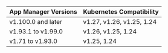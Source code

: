 | App Manager Versions      | Kubernetes Compatibility  |
|--------------------|---------------------------|
| v1.100.0 and later  | v1.27, v1.26, v1.25, 1.24        |
| v1.93.1 to v1.99.0  | v1.26, v1.25, 1.24        |
| v1.71 to v1.93.0   | v1.25, 1.24               |
